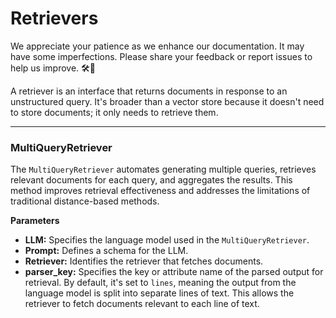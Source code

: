 
# Retrievers

<Admonition type="caution" icon="🚧" title="ZONE UNDER CONSTRUCTION">
    <p>
        We appreciate your patience as we enhance our documentation. It may have some imperfections. Please share your feedback or report issues to help us improve. 🛠️📝
    </p>
</Admonition>

A retriever is an interface that returns documents in response to an unstructured query. It's broader than a vector store because it doesn't need to store documents; it only needs to retrieve them.

---

### MultiQueryRetriever

The `MultiQueryRetriever` automates generating multiple queries, retrieves relevant documents for each query, and aggregates the results. This method improves retrieval effectiveness and addresses the limitations of traditional distance-based methods.

**Parameters**

- **LLM:** Specifies the language model used in the `MultiQueryRetriever`.
- **Prompt:** Defines a schema for the LLM.
- **Retriever:** Identifies the retriever that fetches documents.
- **parser_key:** Specifies the key or attribute name of the parsed output for retrieval. By default, it's set to `lines`, meaning the output from the language model is split into separate lines of text. This allows the retriever to fetch documents relevant to each line of text.
